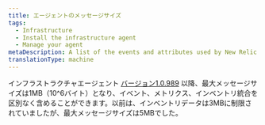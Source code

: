 ```yaml
---
title: エージェントのメッセージサイズ
tags:
  - Infrastructure
  - Install the infrastructure agent
  - Manage your agent
metaDescription: A list of the events and attributes used by New Relic's infrastructure agent to collect and store your host data.
translationType: machine
---
```


インフラストラクチャエージェント [バージョン1.0.989](/docs/release-notes/infrastructure-release-notes/infrastructure-agent-release-notes) 以降、最大メッセージサイズは1MB（10^6バイト）となり、イベント、メトリクス、インベントリ統合を区別なく含めることができます。以前は、インベントリデータは3MBに制限されていましたが、最大メッセージサイズは5MBでした。
